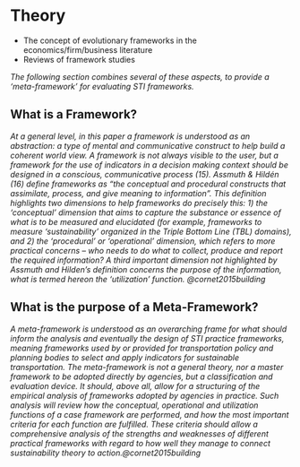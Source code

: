 # Theory

-   The concept of evolutionary frameworks in the economics/firm/business literature
-   Reviews of framework studies

*The following section combines several of these aspects, to provide a 'meta-framework' for evaluating STI frameworks.*

## What is a Framework?

*At a general level, in this paper a framework is understood as an abstraction: a type of mental and communicative construct to help build a coherent world view. A framework is not always visible to the user, but a framework for the use of indicators in a decision making context should be designed in a conscious, communicative process (15). Assmuth & Hildén (16) define frameworks as "the conceptual and procedural constructs that assimilate, process, and give meaning to information". This definition highlights two dimensions to help frameworks do precisely this: 1) the 'conceptual' dimension that aims to capture the substance or essence of what is to be measured and elucidated (for example, frameworks to measure 'sustainability' organized in the Triple Bottom Line (TBL) domains), and 2) the 'procedural' or 'operational' dimension, which refers to more practical concerns -- who needs to do what to collect, produce and report the required information? A third important dimension not highlighted by Assmuth and Hilden's definition concerns the purpose of the information, what is termed hereon the 'utilization' function. @cornet2015building*

## What is the purpose of a Meta-Framework?

*A meta-framework is understood as an overarching frame for what should inform the analysis and eventually the design of STI practice frameworks, meaning frameworks used by or provided for transportation policy and planning bodies to select and apply indicators for sustainable transportation. The meta-framework is not a general theory, nor a master framework to be adopted directly by agencies, but a classification and evaluation device. It should, above all, allow for a structuring of the empirical analysis of frameworks adopted by agencies in practice. Such analysis will review how the conceptual, operational and utilization functions of a case framework are performed, and how the most important criteria for each function are fulfilled. These criteria should allow a comprehensive analysis of the strengths and weaknesses of different practical frameworks with regard to how well they manage to connect sustainability theory to action.\@cornet2015building*
